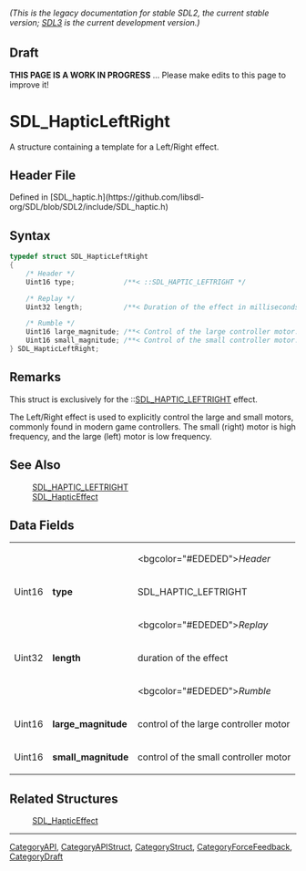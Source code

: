 ====== (This is the legacy documentation for stable SDL2, the current stable version; [https://wiki.libsdl.org/SDL3/ SDL3] is the current development version.) ======

== Draft ==

'''THIS PAGE IS A WORK IN PROGRESS''' ... Please make edits to this page to improve it!


<!-- #*^*^*^*^*See https://wiki.libsdl.org/SGStructures for details on editing this page*^*^*^*^* -->
= SDL_HapticLeftRight =

A structure containing a template for a Left/Right effect.

== Header File ==

Defined in [SDL_haptic.h](https://github.com/libsdl-org/SDL/blob/SDL2/include/SDL_haptic.h)

== Syntax ==

<syntaxhighlight lang='c'>
typedef struct SDL_HapticLeftRight
{
    /* Header */
    Uint16 type;            /**< ::SDL_HAPTIC_LEFTRIGHT */

    /* Replay */
    Uint32 length;          /**< Duration of the effect in milliseconds. */

    /* Rumble */
    Uint16 large_magnitude; /**< Control of the large controller motor. */
    Uint16 small_magnitude; /**< Control of the small controller motor. */
} SDL_HapticLeftRight;</syntaxhighlight>

== Remarks ==

This struct is exclusively for the ::[[SDL_HAPTIC_LEFTRIGHT]] effect.

The Left/Right effect is used to explicitly control the large and small
motors, commonly found in modern game controllers. The small (right) motor
is high frequency, and the large (left) motor is low frequency.

== See Also ==

:[[SDL_HAPTIC_LEFTRIGHT]]
:[[SDL_HapticEffect]]


== Data Fields ==

{|
|
|
|<bgcolor="#EDEDED">''Header''
|-
|Uint16
|'''type'''
|SDL_HAPTIC_LEFTRIGHT
|-
|
|
|<bgcolor="#EDEDED">''Replay''
|-
|Uint32
|'''length'''
|duration of the effect
|-
|
|
|<bgcolor="#EDEDED">''Rumble''
|-
|Uint16
|'''large_magnitude'''
|control of the large controller motor
|-
|Uint16
|'''small_magnitude'''
|control of the small controller motor
|}

== Related Structures ==

:[[SDL_HapticEffect]]

----
[[CategoryAPI]], [[CategoryAPIStruct]], [[CategoryStruct]], [[CategoryForceFeedback]], [[CategoryDraft]]
<!-- #See the Style Guide for instructions on editing the footer. -->


